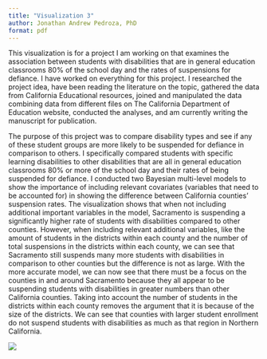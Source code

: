 ```yaml
---
title: "Visualization 3"
author: Jonathan Andrew Pedroza, PhD
format: pdf
---
```


This visualization is for a project I am working on that examines the association between students with disabilities that are in general education classrooms 80% of the school day and the rates of suspensions for defiance. I have worked on everything for this project. I researched the project idea, have been reading the literature on the topic, gathered the data from California Educational resources, joined and manipulated the data combining data from different files on The California Department of Education website, conducted the analyses, and am currently writing the manuscript for publication. 

The purpose of this project was to compare disability types and see if any of these student groups are more likely to be suspended for defiance in comparison to others. I specifically compared students with specific learning disabilities to other disabilities that are all in general education classrooms 80% or more of the school day and their rates of being suspended for defiance. I conducted two Bayesian multi-level models to show the importance of including relevant covariates (variables that need to be accounted for) in showing the difference between California counties' suspension rates. The visualization shows that when not including additional important variables in the model, Sacramento is suspending a significantly higher rate of students with disabilities compared to other counties. However, when including relevant additional variables, like the amount of students in the districts within each county and the number of total suspensions in the districts within each county, we can see that Sacramento still suspends many more students with disabilities in comparison to other counties but the difference is not as large. With the more accurate model, we can now see that there must be a focus on the counties in and around Sacramento because they all appear to be suspending students with disabilities in greater numbers than other California counties. Taking into account the number of students in the districts within each county removes the argument that it is because of the size of the districts. We can see that counties with larger student enrollment do not suspend students with disabilities as much as that region in Northern California.

![](C:/Users/Jonathan/Documents/github_projects/projects_portfolio_and_practice/projects/visualization_portfolio/Suspension Rates California Counties.png)